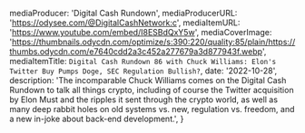 
  mediaProducer: 'Digital Cash Rundown',
  mediaProducerURL: 'https://odysee.com/@DigitalCashNetwork:c',
  mediaItemURL: 'https://www.youtube.com/embed/I8ESBdQxY5w',
  mediaCoverImage:
    'https://thumbnails.odycdn.com/optimize/s:390:220/quality:85/plain/https://thumbs.odycdn.com/e7640cdd2a3c452a277679a3d877943f.webp',
  mediaItemTitle: `Digital Cash Rundown 86 with Chuck Williams: Elon's Twitter Buy Pumps Doge, SEC Regulation Bullish?`,
  date: '2022-10-28',
  description:
    'The incomparable Chuck Williams comes on the Digital Cash Rundown to talk all things crypto, including of course the Twitter acquisition by Elon Must and the ripples it sent through the crypto world, as well as many deep rabbit holes on old systems vs. new, regulation vs. freedom, and a new in-joke about back-end development.',
}

